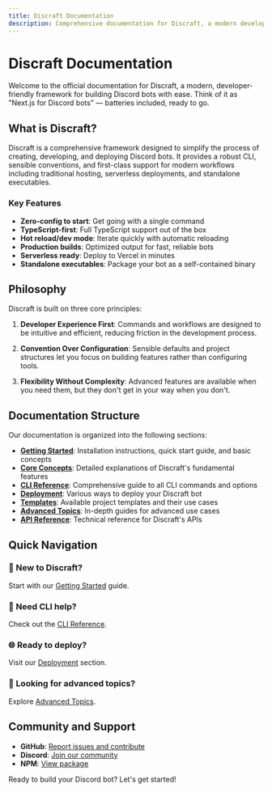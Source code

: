 ```yaml
---
title: Discraft Documentation
description: Comprehensive documentation for Discraft, a modern developer-friendly framework for building Discord bots with ease.
---
```


# Discraft Documentation

Welcome to the official documentation for Discraft, a modern, developer-friendly framework for building Discord bots with ease. Think of it as "Next.js for Discord bots" — batteries included, ready to go.

## What is Discraft?

Discraft is a comprehensive framework designed to simplify the process of creating, developing, and deploying Discord bots. It provides a robust CLI, sensible conventions, and first-class support for modern workflows including traditional hosting, serverless deployments, and standalone executables.

### Key Features

- **Zero-config to start**: Get going with a single command
- **TypeScript-first**: Full TypeScript support out of the box
- **Hot reload/dev mode**: Iterate quickly with automatic reloading
- **Production builds**: Optimized output for fast, reliable bots
- **Serverless ready**: Deploy to Vercel in minutes
- **Standalone executables**: Package your bot as a self-contained binary

## Philosophy

Discraft is built on three core principles:

1. **Developer Experience First**: Commands and workflows are designed to be intuitive and efficient, reducing friction in the development process.

2. **Convention Over Configuration**: Sensible defaults and project structures let you focus on building features rather than configuring tools.

3. **Flexibility Without Complexity**: Advanced features are available when you need them, but they don't get in your way when you don't.

## Documentation Structure

Our documentation is organized into the following sections:

- **[Getting Started](/docs/getting-started/index)**: Installation instructions, quick start guide, and basic concepts
- **[Core Concepts](/docs/core-concepts/index)**: Detailed explanations of Discraft's fundamental features
- **[CLI Reference](/docs/cli/index)**: Comprehensive guide to all CLI commands and options
- **[Deployment](/docs/deployment/index)**: Various ways to deploy your Discraft bot
- **[Templates](/docs/templates/index)**: Available project templates and their use cases
- **[Advanced Topics](/docs/advanced/index)**: In-depth guides for advanced use cases
- **[API Reference](/docs/api-reference/index)**: Technical reference for Discraft's APIs

## Quick Navigation

<div className="grid grid-cols-1 md:grid-cols-2 gap-4">
  <div className="p-4 border rounded-lg">
    <h3>🚀 New to Discraft?</h3>
    <p>Start with our <a href="/docs/getting-started/index">Getting Started</a> guide.</p>
  </div>
  <div className="p-4 border rounded-lg">
    <h3>🔧 Need CLI help?</h3>
    <p>Check out the <a href="/docs/cli/index">CLI Reference</a>.</p>
  </div>
  <div className="p-4 border rounded-lg">
    <h3>🌐 Ready to deploy?</h3>
    <p>Visit our <a href="/docs/deployment/index">Deployment</a> section.</p>
  </div>
  <div className="p-4 border rounded-lg">
    <h3>🧠 Looking for advanced topics?</h3>
    <p>Explore <a href="/docs/advanced/index">Advanced Topics</a>.</p>
  </div>
</div>

## Community and Support

- **GitHub**: [Report issues and contribute](https://github.com/The-Best-Codes/discraft-js)
- **Discord**: [Join our community](https://discord.gg/dKeuR9yfBs)
- **NPM**: [View package](https://www.npmjs.com/package/discraft)

Ready to build your Discord bot? Let's get started!